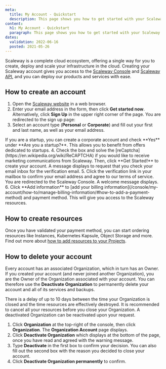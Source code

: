 ```yaml
---
meta:
  title: My Account - Quickstart
  description: This page shows you how to get started with your Scaleway account.
content:
  h1: My Account - Quickstart
  paragraph: This page shows you how to get started with your Scaleway account.
dates:
  validation: 2022-06-16
  posted: 2021-05-26
---
```


Scaleway is a complete cloud ecosystem, offering a single way for you to create, deploy and scale your infrastructure in the cloud. Creating your Scaleway account gives you access to the [Scaleway Console](/console/my-account/concepts/#console) and [Scaleway API](https://developers.scaleway.com/en/), and you can deploy our products and services with ease.

## How to create an account

1. Open the [Scaleway website](https://www.scaleway.com/en/elements/) in a web browser.
2. Enter your email address in the form, then click **Get started now**. Alternatively, click **Sign Up** in the upper right corner of the page. You are redirected to the sign up page:
3. Select an account type (**Personal** or **Corporate**) and fill out your first and last name, as well as your email address.
  <Message type="note">
  If you are a startup, you can create a corporate account and check **Yes** under **Are you a startup?**. This allows you to benefit from offers dedicated to startups.

  </Message>
4. Check the box and solve the [reCaptcha](https://en.wikipedia.org/wiki/ReCAPTCHA) if you would like to receive marketing communications from Scaleway. Then, click **Get Started!** to create your account. A message displays to request that you check your email inbox for the verification email.
5. Click the verification link in your mailbox to confirm your email address and agree to our terms of service. You are redirected to the Scaleway Console. A welcome message displays.
6. Click **Add information** to [add your billing information](/console/my-account/how-to/manage-billing-information/#how-to-add-a-payment-method) and payment method. This will give you access to the Scaleway resources. 

## How to create resources

Once you have validated your payment method, you can start ordering resources like Instances, Kubernetes Kapsule, Object Storage and more. Find out more about [how to add resources to your Projects](/console/my-project/how-to/add-resources-project/).

## How to delete your account

Every account has an associated Organization, which in turn has an Owner. If you created your account (and never joined another Organization), you are the Owner of the Organization associated with your account. You can therefore use the **Deactivate Organization** to permanently delete your account and all of its services and backups.

<Message type="important">
  There is a delay of up to 10 days between the time your Organization is closed and the time resources are effectively destroyed. It is recommended to cancel all your resources before you close your Organization. A deactivated Organization can be reactivated upon your request.
</Message>

1. Click **Organization** at the top-right of the console, then click **Organization**. The **Organization Account** page displays.
2. Click **Deactivate Organization** which displays at the bottom of the page, once you have read and agreed with the warning message.
3. Type **Deactivate** in the first box to confirm your decision. You can also fill out the second box with the reason you decided to close your account.
4. Click **Deactivate Organization permanently** to confirm.
